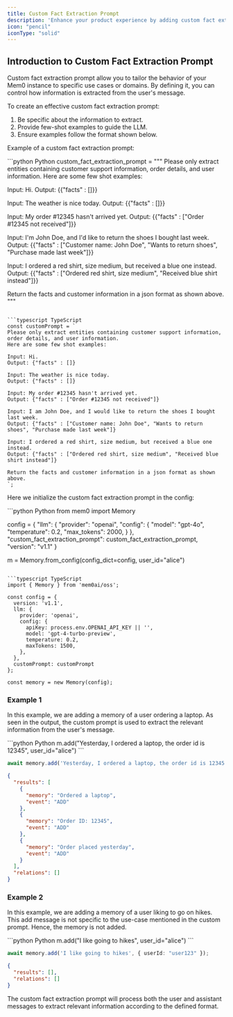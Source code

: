 ```yaml
---
title: Custom Fact Extraction Prompt
description: 'Enhance your product experience by adding custom fact extraction prompt tailored to your needs'
icon: "pencil"
iconType: "solid"
---
```


<Snippet file="security-compliance.mdx" />

## Introduction to Custom Fact Extraction Prompt

Custom fact extraction prompt allow you to tailor the behavior of your Mem0 instance to specific use cases or domains. 
By defining it, you can control how information is extracted from the user's message.

To create an effective custom fact extraction prompt:
1. Be specific about the information to extract.
2. Provide few-shot examples to guide the LLM.
3. Ensure examples follow the format shown below.

Example of a custom fact extraction prompt:

<CodeGroup>
```python Python
custom_fact_extraction_prompt = """
Please only extract entities containing customer support information, order details, and user information. 
Here are some few shot examples:

Input: Hi.
Output: {{"facts" : []}}

Input: The weather is nice today.
Output: {{"facts" : []}}

Input: My order #12345 hasn't arrived yet.
Output: {{"facts" : ["Order #12345 not received"]}}

Input: I'm John Doe, and I'd like to return the shoes I bought last week.
Output: {{"facts" : ["Customer name: John Doe", "Wants to return shoes", "Purchase made last week"]}}

Input: I ordered a red shirt, size medium, but received a blue one instead.
Output: {{"facts" : ["Ordered red shirt, size medium", "Received blue shirt instead"]}}

Return the facts and customer information in a json format as shown above.
"""
```

```typescript TypeScript
const customPrompt = `
Please only extract entities containing customer support information, order details, and user information. 
Here are some few shot examples:

Input: Hi.
Output: {"facts" : []}

Input: The weather is nice today.
Output: {"facts" : []}

Input: My order #12345 hasn't arrived yet.
Output: {"facts" : ["Order #12345 not received"]}

Input: I am John Doe, and I would like to return the shoes I bought last week.
Output: {"facts" : ["Customer name: John Doe", "Wants to return shoes", "Purchase made last week"]}

Input: I ordered a red shirt, size medium, but received a blue one instead.
Output: {"facts" : ["Ordered red shirt, size medium", "Received blue shirt instead"]}

Return the facts and customer information in a json format as shown above.
`;
```
</CodeGroup>

Here we initialize the custom fact extraction prompt in the config:

<CodeGroup>
```python Python
from mem0 import Memory

config = {
    "llm": {
        "provider": "openai",
        "config": {
            "model": "gpt-4o",
            "temperature": 0.2,
            "max_tokens": 2000,
        }
    },
    "custom_fact_extraction_prompt": custom_fact_extraction_prompt,
    "version": "v1.1"
}

m = Memory.from_config(config_dict=config, user_id="alice")
```

```typescript TypeScript
import { Memory } from 'mem0ai/oss';

const config = {
  version: 'v1.1',
  llm: {
    provider: 'openai',
    config: {
      apiKey: process.env.OPENAI_API_KEY || '',
      model: 'gpt-4-turbo-preview',
      temperature: 0.2,
      maxTokens: 1500,
    },
  },
  customPrompt: customPrompt
};

const memory = new Memory(config);
```
</CodeGroup>

### Example 1

In this example, we are adding a memory of a user ordering a laptop. As seen in the output, the custom prompt is used to extract the relevant information from the user's message.

<CodeGroup>
```python Python
m.add("Yesterday, I ordered a laptop, the order id is 12345", user_id="alice")
```

```typescript TypeScript
await memory.add('Yesterday, I ordered a laptop, the order id is 12345', { userId: "user123" });
```

```json Output
{
  "results": [
    {
      "memory": "Ordered a laptop",
      "event": "ADD"
    },
    {
      "memory": "Order ID: 12345",
      "event": "ADD"
    },
    {
      "memory": "Order placed yesterday",
      "event": "ADD"
    }
  ],
  "relations": []
}
```
</CodeGroup>

### Example 2

In this example, we are adding a memory of a user liking to go on hikes. This add message is not specific to the use-case mentioned in the custom prompt. 
Hence, the memory is not added.

<CodeGroup>
```python Python
m.add("I like going to hikes", user_id="alice")
```

```typescript TypeScript
await memory.add('I like going to hikes', { userId: "user123" });
```

```json Output
{
  "results": [],
  "relations": []
}
```
</CodeGroup>

The custom fact extraction prompt will process both the user and assistant messages to extract relevant information according to the defined format.

